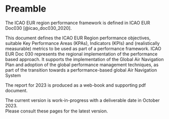 # Preamble {.unnumbered}

The ICAO EUR region performance framework is defined in ICAO EUR Doc030 [@icao_doc030_2020].

This document defines the ICAO EUR Region performance objectives, suitable Key Performance Areas (KPAs), Indicators (KPIs) and (realistically measurable) metrics to be used as part of a performance framework.
ICAO EUR Doc 030 represents the regional implementation of the performance based approach.
It supports the implementation of the Global Air Navigation Plan and adoption of the global performance management techniques, as part of the transition towards a performance-based global Air Navigation System

The report for 2023 is produced as a web-book and supporting pdf document. 

:::{.callout-note}

The current version is work-in-progress with a deliverable date in October 2023.    
Please consult these pages for the latest version.

:::
